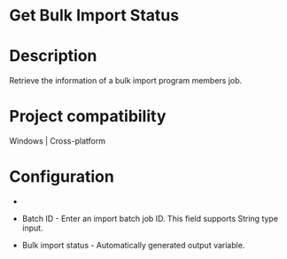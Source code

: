 ﻿# Get Bulk Import Status

# Description

Retrieve the information of a bulk import program members job.

# Project compatibility

Windows | Cross-platform

# Configuration

* 
* Batch ID - Enter an import batch job ID. This field supports String type input.





* Bulk import status - Automatically generated output variable.
